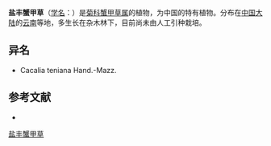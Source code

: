 {{Speciesbox
| name = 盐丰蟹甲草
| status = 
| status_system = 
| image =
| genus = Parasenecio
| species = tenianus
| authority = (Hand.-Mazz.) Y. L. Chen
}}

'''盐丰蟹甲草'''（[[学名|学名]]：{{lang|la|''Parasenecio tenianus''}}）是[[菊科|菊科]][[蟹甲草属|蟹甲草属]]的植物，为中国的特有植物。分布在[[中国大陆|中国大陆]]的[[云南|云南]]等地，多生长在杂木林下，目前尚未由人工引种栽培。

== 异名 ==
* Cacalia teniana Hand.-Mazz.

== 参考文献 ==
<div class="references-small">
* {{cite web| url =http://www.bioinfo.cn/db05/KmzwSpecies.php?action=view&id=5155| title =盐丰蟹甲草| work =《中国高等植物数据库全库》| publisher =中国科学院微生物研究所| author =昆明植物研究所| accessdate =2009-02-25| deadurl =yes| archiveurl =https://web.archive.org/web/20160305040335/http://www.bioinfo.cn/db05/KmzwSpecies.php?action=view&id=5155| archivedate =2016年3月5日| df =}}
</div>
{{Taxonbar|from=Q15231680}}

[[Category:蟹甲草属|盐丰蟹甲草]]


{{植物小作品}}